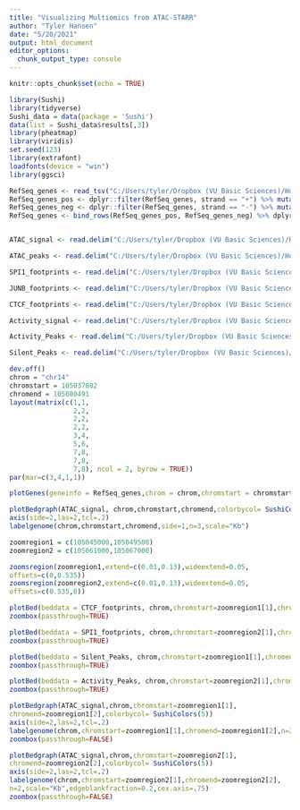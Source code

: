 ```yaml
---
title: "Visualizing Multiomics from ATAC-STARR"
author: "Tyler Hansen"
date: "5/20/2021"
output: html_document
editor_options: 
  chunk_output_type: console
---
```


```r
knitr::opts_chunk$set(echo = TRUE)
```

```r
library(Sushi)
library(tidyverse)
Sushi_data = data(package = 'Sushi')
data(list = Sushi_data$results[,3])
library(pheatmap)
library(viridis)
set.seed(123)
library(extrafont)
loadfonts(device = "win")
library(ggsci)
```


```r
RefSeq_genes <- read_tsv("C:/Users/tyler/Dropbox (VU Basic Sciences)/Hodges Lab/Results and Data/Bioinformatics/ATAC-STARR_analysis/3_Accre_Local/ATAC-STARR/results/multiomic/hg38.ncbiRefSeq_exons-Sushi-compatible.bed", col_names = c("chrom", "start", "stop", "gene", "score", "strand"),col_types = c("cnnccc")) %>% as.data.frame() 
RefSeq_genes_pos <- dplyr::filter(RefSeq_genes, strand == "+") %>% mutate(strand = 1)
RefSeq_genes_neg <- dplyr::filter(RefSeq_genes, strand == "-") %>% mutate(strand = -1)
RefSeq_genes <- bind_rows(RefSeq_genes_pos, RefSeq_genes_neg) %>% dplyr::filter(gene == "GPR132")


ATAC_signal <- read.delim("C:/Users/tyler/Dropbox (VU Basic Sciences)/Hodges Lab/Results and Data/Bioinformatics/ATAC-STARR_analysis/3_Accre_Local/ATAC-STARR/results/accessibility/signal_files/GM12878inGM12878_DNA_no-dup.bedGraph", header = FALSE)

ATAC_peaks <- read.delim("C:/Users/tyler/Dropbox (VU Basic Sciences)/Hodges Lab/Results and Data/Bioinformatics/ATAC-STARR_analysis/3_Accre_Local/ATAC-STARR/data/accessibility/genrich_ATAC-like_peaks/GM12878inGM12878_DNA_genrich_0.0001-qvalue.narrowPeak", header = FALSE)

SPI1_footprints <- read.delim("C:/Users/tyler/Dropbox (VU Basic Sciences)/Hodges Lab/Results and Data/Bioinformatics/ATAC-STARR_analysis/3_Accre_Local/ATAC-STARR/data/accessibility/footprinting/SPI1_MA0080.5_GM12878inGM12878_DNA_bound.bed", header = FALSE)

JUNB_footprints <- read.delim("C:/Users/tyler/Dropbox (VU Basic Sciences)/Hodges Lab/Results and Data/Bioinformatics/ATAC-STARR_analysis/3_Accre_Local/ATAC-STARR/data/accessibility/footprinting/JUNB_MA0490.2_GM12878inGM12878_DNA_bound.bed", header = FALSE)

CTCF_footprints <- read.delim("C:/Users/tyler/Dropbox (VU Basic Sciences)/Hodges Lab/Results and Data/Bioinformatics/ATAC-STARR_analysis/3_Accre_Local/ATAC-STARR/data/accessibility/footprinting/CTCF_MA0139.1_GM12878inGM12878_DNA_bound.bed", header = FALSE)

Activity_signal <- read.delim("C:/Users/tyler/Dropbox (VU Basic Sciences)/Hodges Lab/Results and Data/Bioinformatics/ATAC-STARR_analysis/3_Accre_Local/ATAC-STARR/results/activity/signal_files/log2_inOCRs/GM12878inGM12878_activity_merged_intersected-OCRs.bedGraph", header = FALSE)

Activity_Peaks <- read.delim("C:/Users/tyler/Dropbox (VU Basic Sciences)/Hodges Lab/Results and Data/Bioinformatics/ATAC-STARR_analysis/3_Accre_Local/ATAC-STARR/data/activity/individual/DESeq2_results/bin-method/GM12878inGM12878_active_0.1padj_50-bin.merged.bed", header = FALSE)

Silent_Peaks <- read.delim("C:/Users/tyler/Dropbox (VU Basic Sciences)/Hodges Lab/Results and Data/Bioinformatics/ATAC-STARR_analysis/3_Accre_Local/ATAC-STARR/data/activity/individual/DESeq2_results/bin-method/GM12878inGM12878_silent_0.1padj_50-bin.merged.bed", header = FALSE)

```

```r
dev.off()
chrom = "chr14"
chromstart = 105037802
chromend = 105080491
layout(matrix(c(1,1,
                2,2,
                2,2,
                2,2,
                3,4,
                5,6,
                7,8,
                7,8,
                7,8), ncol = 2, byrow = TRUE))
par(mar=c(3,4,1,1))

plotGenes(geneinfo = RefSeq_genes,chrom = chrom,chromstart = chromstart,chromend = chromend, types = "exon", maxrows=1, bheight=0.15, labeloffset=.4, fontsize=2, labeltext=TRUE, col = "black")

plotBedgraph(ATAC_signal, chrom,chromstart,chromend,colorbycol= SushiColors(5))
axis(side=2,las=2,tcl=.2)
labelgenome(chrom,chromstart,chromend,side=1,n=3,scale="Kb")

zoomregion1 = c(105045000,105049500)
zoomregion2 = c(105061000,105067000)

zoomsregion(zoomregion1,extend=c(0.01,0.13),wideextend=0.05,
offsets=c(0,0.535))
zoomsregion(zoomregion2,extend=c(0.01,0.13),wideextend=0.05,
offsets=c(0.535,0))

plotBed(beddata = CTCF_footprints, chrom,chromstart=zoomregion1[1],chromend=zoomregion1[2], color = "darkorchid", row = 'supplied')
zoombox(passthrough=TRUE)

plotBed(beddata = SPI1_footprints, chrom,chromstart=zoomregion2[1],chromend=zoomregion2[2], color = "darkorchid", row = 'supplied')
zoombox(passthrough=TRUE)

plotBed(beddata = Silent_Peaks, chrom,chromstart=zoomregion1[1],chromend=zoomregion1[2], color = "red2", row = 'supplied')
zoombox(passthrough=TRUE)

plotBed(beddata = Activity_Peaks, chrom,chromstart=zoomregion2[1],chromend=zoomregion2[2], color = "blue2", row = 'supplied')
zoombox(passthrough=TRUE)

plotBedgraph(ATAC_signal,chrom,chromstart=zoomregion1[1],
chromend=zoomregion1[2],colorbycol= SushiColors(5))
axis(side=2,las=2,tcl=.2)
labelgenome(chrom,chromstart=zoomregion1[1],chromend=zoomregion1[2],n=2,scale="Kb",edgeblankfraction=0.2,cex.axis=.75)
zoombox(passthrough=FALSE)

plotBedgraph(ATAC_signal,chrom,chromstart=zoomregion2[1],
chromend=zoomregion2[2],colorbycol= SushiColors(5))
axis(side=2,las=2,tcl=.2)
labelgenome(chrom,chromstart=zoomregion2[1],chromend=zoomregion2[2],
n=2,scale="Kb",edgeblankfraction=0.2,cex.axis=.75)
zoombox(passthrough=FALSE)
```




